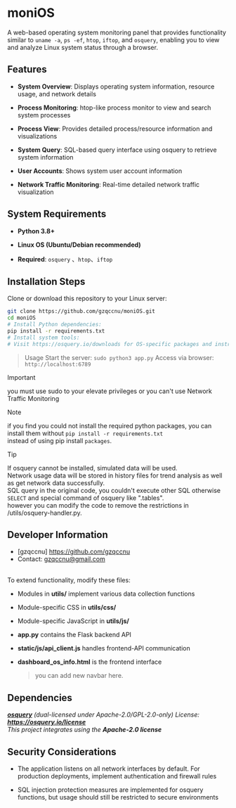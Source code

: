 # moniOS

A web-based operating system monitoring panel that provides functionality similar to `uname -a`, `ps -ef`, `htop`, `iftop`, and `osquery`, 
enabling you to view and analyze Linux system status through a browser.

## Features
- **System Overview**: Displays operating system information, resource usage, and network details

- **Process Monitoring**: htop-like process monitor to view and search system processes

- **Process View**: Provides detailed process/resource information and visualizations

- **System Query**: SQL-based query interface using osquery to retrieve system information

- **User Accounts**: Shows system user account information

- **Network Traffic Monitoring**: Real-time detailed network traffic visualization

## System Requirements
- **Python 3.8+**

- **Linux OS (Ubuntu/Debian recommended)**

- **Required**: `osquery` 、`htop`、`iftop`

## Installation Steps
Clone or download this repository to your Linux server:

```bash
git clone https://github.com/gzqccnu/moniOS.git
cd moniOS
# Install Python dependencies:
pip install -r requirements.txt
# Install system tools:
# Visit https://osquery.io/downloads for OS-specific packages and instructions
```
> Usage
> Start the server:
> `sudo python3 app.py`
> Access via browser:
> `http://localhost:6789`

> [!IMPORTANT]
> you must use sudo to your elevate privileges or you can't use Network Traffic Monitoring

> [!NOTE]
> if you find you could not install the required python packages, you can install them without `pip install -r requirements.txt` <br>
> instead of using pip install `packages`.


> [!TIP]
> If osquery cannot be installed, simulated data will be used. <br>
> Network usage data will be stored in history files for trend analysis as well as get network data successfully.<br>
> SQL query in the original code, you couldn't execute other SQL otherwise `SELECT` and special command of osquery like ".tables".<br>
> however you can modify the code to remove the restrictions in /utils/osquery-handler.py. 


## Developer Information
- [gzqccnu] https://github.com/gzqccnu
- Contact: gzqccnu@gmail.com
<br>
To extend functionality, modify these files:

- Modules in **utils/** implement various data collection functions

- Module-specific CSS in **utils/css/**

- Module-specific JavaScript in **utils/js/**

- **app.py** contains the Flask backend API

- **static/js/api_client.js** handles frontend-API communication

- **dashboard_os_info.html** is the frontend interface
  > you can add new navbar here.

## Dependencies
*[**osquery**](https://github.com/osquery/osquery) (dual-licensed under Apache-2.0/GPL-2.0-only)*
*License: **https://osquery.io/license***
<br>
*This project integrates using the **Apache-2.0 license***

## Security Considerations
- The application listens on all network interfaces by default. For production deployments, implement authentication and firewall rules

- SQL injection protection measures are implemented for osquery functions, but usage should still be restricted to secure environments
